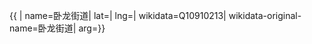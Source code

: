 {{ {{{1|PRC admin/showdata}}}|
name=卧龙街道|
lat=|
lng=|
wikidata=Q10910213|
wikidata-original-name=卧龙街道|
arg={{{arg|}}}}}